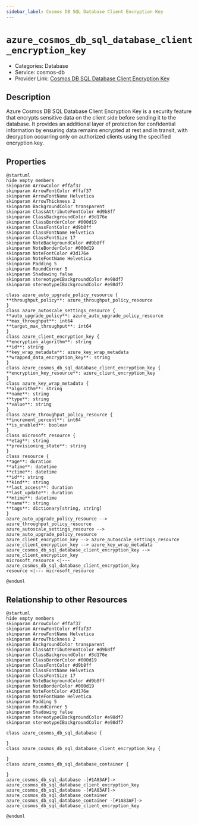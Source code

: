 ```yaml
---
sidebar_label: Cosmos DB SQL Database Client Encryption Key
---
```


# `azure_cosmos_db_sql_database_client_encryption_key`

- Categories: Database
- Service: cosmos-db
- Provider Link: [Cosmos DB SQL Database Client Encryption Key](https://learn.microsoft.com/en-us/azure/cosmos-db/how-to-setup-client-side-encryption)

## Description

Azure Cosmos DB SQL Database Client Encryption Key is a security feature that encrypts sensitive data on the client side before sending it to the database. It provides an additional layer of protection for confidential information by ensuring data remains encrypted at rest and in transit, with decryption occurring only on authorized clients using the specified encryption key.

## Properties

<ZoomPanPinch>

```kroki imgType="plantuml" imgAlt="Diagram of Cosmos DB SQL Database Client Encryption Key data model"
@startuml
hide empty members
skinparam ArrowColor #ffaf37
skinparam ArrowFontColor #ffaf37
skinparam ArrowFontName Helvetica
skinparam ArrowThickness 2
skinparam BackgroundColor transparent
skinparam ClassAttributeFontColor #d9b8ff
skinparam ClassBackgroundColor #3d176e
skinparam ClassBorderColor #000d19
skinparam ClassFontColor #d9b8ff
skinparam ClassFontName Helvetica
skinparam ClassFontSize 17
skinparam NoteBackgroundColor #d9b8ff
skinparam NoteBorderColor #000d19
skinparam NoteFontColor #3d176e
skinparam NoteFontName Helvetica
skinparam Padding 5
skinparam RoundCorner 5
skinparam Shadowing false
skinparam stereotypeCBackgroundColor #e98df7
skinparam stereotypeIBackgroundColor #e98df7

class azure_auto_upgrade_policy_resource {
**throughput_policy**: azure_throughput_policy_resource
}
class azure_autoscale_settings_resource {
**auto_upgrade_policy**: azure_auto_upgrade_policy_resource
**max_throughput**: int64
**target_max_throughput**: int64
}
class azure_client_encryption_key {
**encryption_algorithm**: string
**id**: string
**key_wrap_metadata**: azure_key_wrap_metadata
**wrapped_data_encryption_key**: string
}
class azure_cosmos_db_sql_database_client_encryption_key {
**encryption_key_resource**: azure_client_encryption_key
}
class azure_key_wrap_metadata {
**algorithm**: string
**name**: string
**type**: string
**value**: string
}
class azure_throughput_policy_resource {
**increment_percent**: int64
**is_enabled**: boolean
}
class microsoft_resource {
**etag**: string
**provisioning_state**: string
}
class resource {
**age**: duration
**atime**: datetime
**ctime**: datetime
**id**: string
**kind**: string
**last_access**: duration
**last_update**: duration
**mtime**: datetime
**name**: string
**tags**: dictionary[string, string]
}
azure_auto_upgrade_policy_resource --> azure_throughput_policy_resource
azure_autoscale_settings_resource --> azure_auto_upgrade_policy_resource
azure_client_encryption_key --> azure_autoscale_settings_resource
azure_client_encryption_key --> azure_key_wrap_metadata
azure_cosmos_db_sql_database_client_encryption_key --> azure_client_encryption_key
microsoft_resource <|--- azure_cosmos_db_sql_database_client_encryption_key
resource <|--- microsoft_resource

@enduml
```

</ZoomPanPinch>

## Relationship to other Resources

<ZoomPanPinch>

```kroki imgType="plantuml" imgAlt="Diagram of Cosmos DB SQL Database Client Encryption Key resource relationships"
@startuml
hide empty members
skinparam ArrowColor #ffaf37
skinparam ArrowFontColor #ffaf37
skinparam ArrowFontName Helvetica
skinparam ArrowThickness 2
skinparam BackgroundColor transparent
skinparam ClassAttributeFontColor #d9b8ff
skinparam ClassBackgroundColor #3d176e
skinparam ClassBorderColor #000d19
skinparam ClassFontColor #d9b8ff
skinparam ClassFontName Helvetica
skinparam ClassFontSize 17
skinparam NoteBackgroundColor #d9b8ff
skinparam NoteBorderColor #000d19
skinparam NoteFontColor #3d176e
skinparam NoteFontName Helvetica
skinparam Padding 5
skinparam RoundCorner 5
skinparam Shadowing false
skinparam stereotypeCBackgroundColor #e98df7
skinparam stereotypeIBackgroundColor #e98df7

class azure_cosmos_db_sql_database {

}
class azure_cosmos_db_sql_database_client_encryption_key {

}
class azure_cosmos_db_sql_database_container {

}
azure_cosmos_db_sql_database -[#1A83AF]-> azure_cosmos_db_sql_database_client_encryption_key
azure_cosmos_db_sql_database -[#1A83AF]-> azure_cosmos_db_sql_database_container
azure_cosmos_db_sql_database_container -[#1A83AF]-> azure_cosmos_db_sql_database_client_encryption_key

@enduml
```

</ZoomPanPinch>
